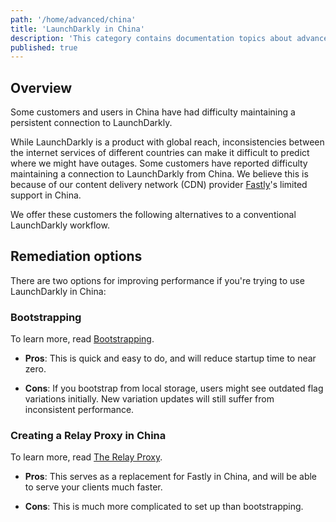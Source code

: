 ```yaml
---
path: '/home/advanced/china'
title: 'LaunchDarkly in China'
description: 'This category contains documentation topics about advanced concepts in LaunchDarkly.'
published: true
---
```


## Overview

Some customers and users in China have had difficulty maintaining a persistent connection to LaunchDarkly.

While LaunchDarkly is a product with global reach, inconsistencies between the internet services of different countries can make it difficult to predict where we might have outages. Some customers have reported difficulty maintaining a connection to LaunchDarkly from China. We believe this is because of our content delivery network (CDN) provider [Fastly](https://www.fastly.com/)'s limited support in China.

We offer these customers the following alternatives to a conventional LaunchDarkly workflow.

## Remediation options

There are two options for improving performance if you're trying to use LaunchDarkly in China:

### Bootstrapping

To learn more, read [Bootstrapping](/sdk/client-side/javascript#bootstrapping).

* **Pros**: This is quick and easy to do, and will reduce startup time to near zero.

* **Cons**: If you bootstrap from local storage, users might see outdated flag variations initially. New variation updates will still suffer from inconsistent performance.

### Creating a Relay Proxy in China

To learn more, read [The Relay Proxy](/home/relay-proxy).

* **Pros**: This serves as a replacement for Fastly in China, and will be able to serve your clients much faster.

* **Cons**: This is much more complicated to set up than bootstrapping.
